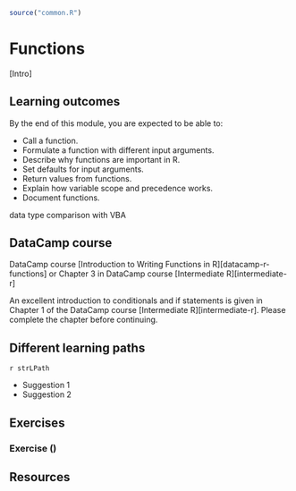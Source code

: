 ```r
source("common.R")
```


# Functions


[Intro]

## Learning outcomes

By the end of this module, you are expected to be able to:

* Call a function.
* Formulate a function with different input arguments.
* Describe why functions are important in R.
* Set defaults for input arguments. 
* Return values from functions.
* Explain how variable scope and precedence works.
* Document functions. 


data type comparison with VBA

<!-- SOLO increasing: identify · memorise · name · do simple procedure · collect data · -->
<!-- enumerate · describe · interpret · formulate · list · paraphrase · combine · do -->
<!-- algorithms · compare · contrast · explain causes · analyse · relate · derive · -->
<!-- evaluate · apply · argue · theorise · generalise · hypothesise · solve · reflect -->


## DataCamp course

DataCamp course [Introduction to Writing Functions in R][datacamp-r-functions] or Chapter 3 in DataCamp course [Intermediate R][intermediate-r]

An excellent introduction to conditionals and if statements is given in Chapter 1 of the DataCamp course [Intermediate R][intermediate-r]. Please complete the chapter before continuing. 




<!-- ### Tasks -->

<!-- ### Online Tasks/activitites -->

<!-- <div class = "boxTask"> -->
<!-- `r addIcon("tasks", attrib = list(class = "fa-pull-right fa-5x iconStyle1"))`   -->

<!--    * dasf -->
<!--    * fsa -->
<!--    * 324 -->
<!-- </div> -->

## Different learning paths

`r strLPath`

* Suggestion 1 
* Suggestion 2

## Exercises

### Exercise ()

<!-- <div class = "boxExercise"> -->
<!-- `r addIcon("laptop-code", attrib = list(class = "fa-pull-right fa-5x iconStyle1"))`   -->

<!-- **Exercise 1** -->
<!-- asdf asdlfkj sdfklj fsdjka æ -->

<!--    1. sdf -->
<!--    2. edasf -->

<!-- **Exercise 2** -->
<!-- asdfav sdaf sdhj sdjkahdf jkhasdkjæsdfh asjf -->

<!--    1. sdf -->
<!--    2. sdf -->
<!-- </div> -->


<!-- `r addIcon("file-code", attrib = list(class = "fa-pull-right fa-5x iconStyle1"))` -->
<!-- `r addIcon("code", attrib = list(class = "fa-pull-right fa-5x iconStyle1"))` -->
<!-- `r addIcon("external-link-alt", attrib = list(class = "fa-pull-right fa-5x iconStyle1"))` -->

## Resources






